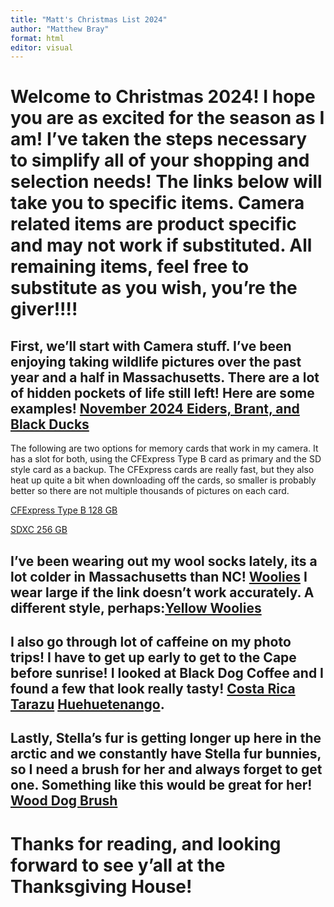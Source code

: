 ```yaml
---
title: "Matt's Christmas List 2024"
author: "Matthew Bray"
format: html
editor: visual
---
```


# Welcome to Christmas 2024! I hope you are as excited for the season as I am! I've taken the steps necessary to simplify all of your shopping and selection needs! The links below will take you to specific items. Camera related items are product specific and may not work if substituted. All remaining items, feel free to substitute as you wish, you're the giver!!!!

## First, we'll start with Camera stuff. I've been enjoying taking wildlife pictures over the past year and a half in Massachusetts. There are a lot of hidden pockets of life still left! Here are some examples! [November 2024 Eiders, Brant, and Black Ducks](https://mattbray.smugmug.com/October-Waterfowl)

The following are two options for memory cards that work in my camera. It has a slot for both, using the CFExpress Type B card as primary and the SD style card as a backup. The CFExpress cards are really fast, but they also heat up quite a bit when downloading off the cards, so smaller is probably better so there are not multiple thousands of pictures on each card.

[CFExpress Type B 128 GB](https://www.bhphotovideo.com/c/product/1551687-REG/sandisk_sdcfe_128g_ancnn_128gb_extreme_pro_cfexpress.html)

[SDXC 256 GB](https://www.bhphotovideo.com/c/product/1617742-REG/sandisk_sdsdxdk_256g_ancin_256gb_extreme_pro_uhs_ii.html)

## I've been wearing out my wool socks lately, its a lot colder in Massachusetts than NC! [Woolies](https://www.smartwool.com/en-us/wool-apparel-and-socks/everyday-socks/everyday-cozy-snowed-in-sweater-crew-socks/SW002186.html?dwvar_SW002186_size=L&dwvar_SW002186_color=A25) I wear large if the link doesn't work accurately. A different style, perhaps:[Yellow Woolies](https://www.smartwool.com/en-us/wool-apparel-and-socks/everyday-socks/everyday-cozy-digi-tick-crew-socks/SW002505.html?dwvar_SW002505_size=L&dwvar_SW002505_color=100)

## I also go through lot of caffeine on my photo trips! I have to get up early to get to the Cape before sunrise! I looked at Black Dog Coffee and I found a few that look really tasty! [Costa Rica Tarazu](https://blackdogcoffee.net/product/tarrazu-fruta-de-oro/) [Huehuetenango](https://blackdogcoffee.net/product/huehuetenango/).

## Lastly, Stella's fur is getting longer up here in the arctic and we constantly have Stella fur bunnies, so I need a brush for her and always forget to get one.  Something like this would be great for her!  [Wood Dog Brush](https://www.amazon.com/Clumsypets-Bamboo-Palm-Held-Shower-Massage/dp/B07YJS1FH5?source=ps-sl-shoppingads-lpcontext&ref_=fplfs&psc=1&smid=A2UHEOFEC9Y9HW)

# Thanks for reading, and looking forward to see y'all at the Thanksgiving House!
